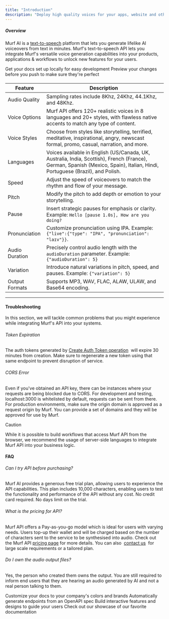 ```yaml
---
title: "Introduction"
description: "Deploy high quality voices for your apps, website and other services at scale. Engage your users with Murf's natural sounding voiceovers for chatbots, virtual assistants, virtual reality systems, metaverse games, automobiles, public announcements, IVR and more."
---
```


##### Overview

Murf AI is a [text-to-speech](https://murf.ai/text-to-speech) platform that lets you generate lifelike AI voiceovers from text in minutes. Murf's text-to-speech API lets you integrate Murf's versatile voice generation capabilities into your products, applications & workflows to unlock new features for your users.

<CardGroup cols={2}>
  <Card title="Edit Your Docs" icon="pen-to-square" href="https://mintlify.com/docs/quickstart">
    Get your docs set up locally for easy development
  </Card>

  <Card title="Preview Changes" icon="image" href="https://mintlify.com/docs/development">
    Preview your changes before you push to make sure they're perfect
  </Card>
</CardGroup>

####

| Feature          | Description                                             |
|------------------|-------------------------------------------------------------------------------------------------------------------------------------------|
| Audio Quality    | Sampling rates include 8Khz, 24Khz, 44.1Khz, and 48Khz.|
| Voice Options    | Murf API offers 120+ realistic voices in 8 languages and 20+ styles, with flawless native accents to match any type of content.|
| Voice Styles     | Choose from styles like storytelling, terrified, meditative, inspirational, angry, newscast formal, promo, casual, narration, and more. |
| Languages        | Voices available in English (US/Canada, UK, Australia, India, Scottish), French (France), German, Spanish (Mexico, Spain), Italian, Hindi, Portuguese (Brazil), and Polish. |
| Speed            | Adjust the speed of voiceovers to match the rhythm and flow of your message.                                                             |
| Pitch            | Modify the pitch to add depth or emotion to your storytelling.                                                                          |
| Pause            | Insert strategic pauses for emphasis or clarity. Example: `Hello [pause 1.0s], How are you doing?`                                      |
| Pronunciation    | Customize pronunciation using IPA. Example: `{"live":{"type": "IPA", "pronunciation": "laɪv"}}`.                                        |
| Audio Duration   | Precisely control audio length with the `audioDuration` parameter. Example: `{"audioDuration": 5}`                                       |
| Variation        | Introduce natural variations in pitch, speed, and pauses. Example: `{"variation": 5}`                                                   |
| Output Formats   | Supports MP3, WAV, FLAC, ALAW, ULAW, and Base64 encoding.                                                                               |


***

#### Troubleshooting

In this section, we will tackle common problems that you might experience while integrating Murf's API into your systems.

###### Token Expiration

The auth tokens generated by [Create Auth Token operation](https://murf.ai/api/reference)  will expire 30 minutes from creation. Make sure to regenerate a new token using that same endpoint to prevent disruption of service.

###### CORS Error

Even if you've obtained an API key, there can be instances where your requests are being blocked due to CORS. For development and testing, localhost:3000 is whitelisted by default, requests can be sent from there. For production environments, make sure the origin domain is approved as a request origin by Murf. You can provide a set of domains and they will be approved for use by Murf.

Caution

While it is possible to build workflows that access Murf API from the browser, we recommend the usage of server-side languages to integrate Murf API into your business logic.

#### FAQ

###### Can I try API before purchasing?

Murf AI provides a generous free trial plan, allowing users to experience the API capabilities. This plan includes 10,000 characters, enabling users to test the functionality and performance of the API without any cost. No credit card required. No days limit on the trial.

###### What is the pricing for API?

Murf API offers a Pay-as-you-go model which is ideal for users with varying needs. Users top-up their wallet and will be charged based on the number of characters sent to the service to be synthesised into audio. Check out the Murf API [pricing page](https://murf.ai/api/account?qState=upgrade) for more details. You can also  [contact us](https://murf.ai/enterprise)  for large scale requirements or a tailored plan.

###### Do I own the audio output files?

Yes, the person who created them owns the output. You are still required to inform end users that they are hearing an audio generated by AI and not a real person talking to them.

<CardGroup cols={2}>
  <Card title="Customize Style" icon="palette" href="https://mintlify.com/docs/settings/global">
    Customize your docs to your company's colors and brands
  </Card>

  <Card title="Reference APIs" icon="code" href="https://mintlify.com/docs/api-playground/openapi">
    Automatically generate endpoints from an OpenAPI spec
  </Card>

  <Card title="Add Components" icon="screwdriver-wrench" href="https://mintlify.com/docs/components/accordion">
    Build interactive features and designs to guide your users
  </Card>

  <Card title="Get Inspiration" icon="stars" href="https://mintlify.com/customers">
    Check out our showcase of our favorite documentation
  </Card>
</CardGroup>